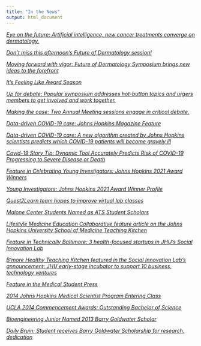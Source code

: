 ```yaml
---
title: "In the News"
output: html_document
---
```


[*Eye on the future: Artificial intelligence, new cancer treatments converge on dermatology.*](https://www.aadmeetingnews.org/2024-aad-innovation-academy/article/22915837/eye-on-the-future)

[*Don’t miss this afternoon’s Future of Dermatology session!*](https://www.aadmeetingnews.org/2024-aad-innovation-academy/article/22915680/dont-miss-this-afternoons-future-of-dermatology-session)

[*Moving forward with vigor: Future of Dermatology Symposium brings new ideas to the forefront*](https://www.aadmeetingnews.org/2024-aad-innovation-academy/article/22913419/moving-forward-with-vigor)

[*It’s Feeling Like Award Season*](https://connect.uclahealth.org/dom/2024/05/20/year-3-may-20-its-feeling-like-award-season/)

[*Up for debate: Popular symposium addresses hot-button topics and urgers members to get involved and work together.*](https://www.aadmeetingnews.org/2025-aad-annual-meeting/article/22931591/up-for-debate)

[*Making the case: Two Annual Meeting sessions engage in critical debate.*](https://www.aadmeetingnews.org/2024-aad-annual-meeting/article/22886620/making-the-case)

[*Data-driven COVID-19 care: Johns Hopkins Magazine Feature*](https://hub.jhu.edu/magazine/2021/fall/data-driven-covid-19-care/)

[*Data-driven COVID-19 care: A new algorithm created by Johns Hopkins scientists predicts which COVID-19 patients will become gravely ill*](https://hub.jhu.edu/2021/06/15/data-driven-covid-19-care/)

[*Covid-19 Story Tip: Dynamic Tool Accurately Predicts Risk of COVID-19 Progressing to Severe Disease or Death*](https://www.hopkinsmedicine.org/news/newsroom/news-releases/covid-19-story-tip-dynamic-tool-accurately-predicts-risk-of-covid-19-progressing-to-severe-disease-or-death)

[*Feature in Celebrating Young Investigators: Johns Hopkins 2021 Award Winners*](https://www.hopkinsmedicine.org/som/kudos/young-investigators-day-2021/bios.html#wongvibulsin)

[*Young Investigators: Johns Hopkins 2021 Award Winner Profile*](https://hopkinsyidp.org/people/shannon-wongvibulsin/)

[*Quest2Learn team hopes to improve virtual lab classes*](https://www.jhunewsletter.com/article/2020/11/quest2learn-team-hopes-to-improve-virtual-lab-classes)

[*Malone Center Students Named as ATS Student Scholars*](https://malonecenter.jhu.edu/malone-center-students-named-ats-student-scholars/)

[*Lifestyle Medicine Education Collaborative feature article on the Johns Hopkins University School of Medicine Teaching Kitchen*](http://lifestylemedicineeducation.org/johns-hopkins-university-school-of-medicine-teaching-kitchen/)

[*Feature in Technically Baltimore: 3 health-focused startups in JHU’s Social Innovation Lab*](https://technical.ly/baltimore/2016/04/20/3-health-focused-startups-jhus-social-innovation-lab/)

[*B'more Healthy Teaching Kitchen featured in the Social Innovation Lab's announcement: JHU early-stage incubator to support 10 business, technology ventures*](https://hub.jhu.edu/2015/10/30/social-innovation-lab-2015-2016-cohort/)

[*Feature in the Medical Student Press*](https://mbasic.facebook.com/story.php?story_fbid=1539715386270686&substory_index=0&id=1408883999353826&refid=17&_ft_=top_level_post_id.1539715322937359%3Atl_objid.1539715322937359%3Athrowback_story_fbid.1539715386270686%3Apage_id.1408883999353826%3Apage_insights.%7B%221408883999353826%22%3A%7B%22role%22%3A1%2C%22page_id%22%3A1408883999353826%2C%22post_context%22%3A%7B%22story_fbid%22%3A1539715386270686%2C%22publish_time%22%3A1418770643%2C%22story_name%22%3A%22EntPhotoNodeBasedEdgeStory%22%2C%22object_fbtype%22%3A22%7D%2C%22actor_id%22%3A1408883999353826%2C%22psn%22%3A%22EntPhotoNodeBasedEdgeStory%22%2C%22sl%22%3A4%2C%22targets%22%3A%5B%7B%22page_id%22%3A1408883999353826%2C%22actor_id%22%3A1408883999353826%2C%22role%22%3A1%2C%22post_id%22%3A1539715386270686%2C%22share_id%22%3A0%7D%5D%7D%2C%2235281659193%22%3A%7B%22page_id%22%3A35281659193%2C%22role%22%3A16%2C%22actor_id%22%3A1408883999353826%2C%22psn%22%3A%22EntPhotoNodeBasedEdgeStory%22%2C%22sl%22%3A4%7D%7D%3Athid.1408883999353826%3A306061129499414%3A69%3A1388563200%3A1420099199%3A-4081180898271185253&__tn__=%2As-R)

[*2014 Johns Hopkins Medical Scientist Program Entering Class*](https://mdphd.johnshopkins.edu/class2014-2/)

[*UCLA 2014 Commencement Awards: Outstanding Bachelor of Science*](https://samueli.ucla.edu/2014-commencement-awards/)

[*Bioengineering Junior Named 2013 Barry Goldwater Scholar*](https://samueli.ucla.edu/bioengineering-junior-named-2013-barry-goldwater-scholar/)

[*Daily Bruin: Student receives Barry Goldwater Scholarship for research, dedication*](https://dailybruin.com/2013/05/14/student-receives-barry-goldwater-scholarship-for-research-dedication)